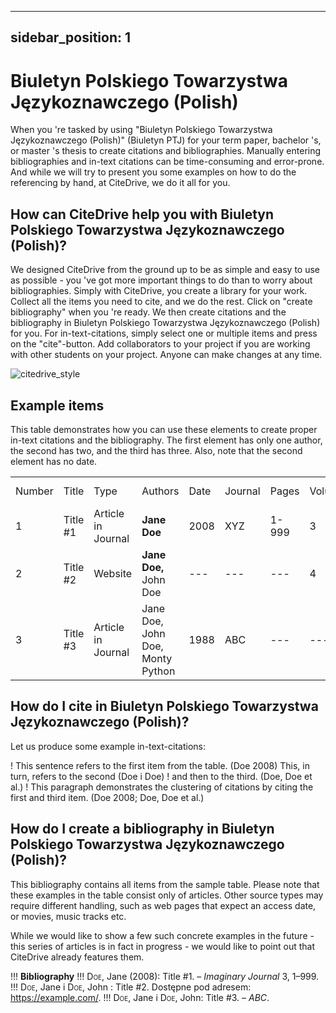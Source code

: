 
---
sidebar_position: 1
---

# Biuletyn Polskiego Towarzystwa Językoznawczego (Polish)

When you 're tasked by using "Biuletyn Polskiego Towarzystwa Językoznawczego (Polish)" (Biuletyn PTJ) for your term paper, bachelor 's, or master 's thesis to create citations and bibliographies.
Manually entering bibliographies and in-text citations can be time-consuming and error-prone. And while we will try to present you some examples on how to do the referencing by hand, at CiteDrive, we do it all for you.

<!---
## About  Biuletyn Polskiego Towarzystwa Językoznawczego (Polish)

* Title: Biuletyn Polskiego Towarzystwa Językoznawczego (Polish)
* Short Title (Id): Biuletyn PTJ)
* Authors: Biuletyn Polskiego Towarzystwa Językoznawczego (Polish)
* Download: Biuletyn Polskiego Towarzystwa Językoznawczego (Polish)
 --->

## How can CiteDrive help you with Biuletyn Polskiego Towarzystwa Językoznawczego (Polish)?

We designed CiteDrive from the ground up to be as simple and easy to use as possible - you 've got more important things to do than to worry about bibliographies. Simply with CiteDrive, you create a library for your work. Collect all the items you need to cite, and we do the rest. Click on "create bibliography" when you 're ready. We then create citations and the bibliography in Biuletyn Polskiego Towarzystwa Językoznawczego (Polish) for you. For in-text-citations, simply select one or multiple items and press on the "cite"-button. Add collaborators to your project if you are working with other students on your project. Anyone can make changes at any time.


![citedrive_style](images/biuletyn-polskiego-towarzystwa-jezykoznawczego-polish.svg "Choose Biuletyn Polskiego Towarzystwa Językoznawczego (Polish) in the CiteDrive App")


## Example items

This table demonstrates how you can use these elements to create proper in-text citations and the bibliography. The first element has only one author, the second has two, and the third has three. Also, note that the second element has no date.


<table>
  <tr>
   <td>Number
   </td>
   <td>Title
   </td>
   <td>Type
   </td>
   <td>Authors
   </td>
   <td>Date
   </td>
   <td>Journal
   </td>
   <td>Pages
   </td>
   <td>Volume
   </td>
   <td>Issue
   </td>
   <td>Access Date
   </td>
  </tr>
  <tr>
   <td>1
   </td>
   <td>Title #1
   </td>
   <td>Article in Journal
   </td>
   <td><strong>Jane Doe</strong>
   </td>
   <td>2008
   </td>
   <td>XYZ
   </td>
   <td>1-999
   </td>
   <td>3
   </td>
   <td>2
   </td>
   <td>--
   </td>
  </tr>
  <tr>
   <td>
2
   </td>
   <td>Title #2
   </td>
   <td>Website
   </td>
   <td><strong>Jane Doe, </strong>John Doe
   </td>
   <td>---
   </td>
   <td>---
   </td>
   <td>---
   </td>
   <td>4
   </td>
   <td>---
   </td>
   <td>2020-05-01
   </td>
  </tr>
  <tr>
   <td>3
   </td>
   <td>Title #3
   </td>
   <td>Article in Journal
   </td>
   <td>Jane Doe, John Doe, Monty Python
   </td>
   <td>1988
   </td>
   <td>ABC
   </td>
   <td>---
   </td>
   <td>---
   </td>
   <td>16
   </td>
   <td>---
   </td>
  </tr>
</table>



## How do I cite in  Biuletyn Polskiego Towarzystwa Językoznawczego (Polish)?

Let us produce some example in-text-citations:

! This sentence refers to the first item from the table. (Doe 2008) This, in turn, refers to the second (Doe i Doe)
! and then to the third.  (Doe, Doe et al.)
! This paragraph demonstrates the clustering of citations by citing the first and third item. (Doe 2008; Doe, Doe et al.)



## How do I create a bibliography in Biuletyn Polskiego Towarzystwa Językoznawczego (Polish)?

This bibliography contains all items from the sample table. Please note that these examples in the table consist only of articles. Other source types may require different handling, such as web pages that expect an access date, or movies, music tracks etc.

While we would like to show a few such concrete examples in the future - this series of articles is in fact in progress - we would like to point out that CiteDrive already features them.


!!! **Bibliography**
!!! <span style="font-variant:small-caps;">Doe</span>, Jane (2008): Title #1.  – <i>Imaginary Journal</i> 3, 1–999.
!!! <span style="font-variant:small-caps;">Doe</span>, Jane i <span style="font-variant:small-caps;">Doe</span>, John : Title #2. Dostępne pod adresem: https://example.com/.
!!! <span style="font-variant:small-caps;">Doe</span>, Jane i <span style="font-variant:small-caps;">Doe</span>, John: Title #3.  – <i>ABC</i>.


```
        